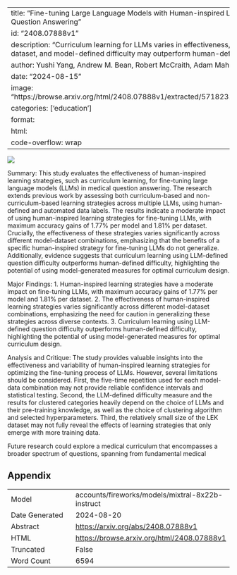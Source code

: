 
---
title: "Fine-tuning Large Language Models with Human-inspired Learning Strategies in Medical Question Answering"
id: "2408.07888v1"
description: "Curriculum learning for LLMs varies in effectiveness, with gains up to 1.81% per dataset, and model-defined difficulty may outperform human-defined difficulty."
author: Yushi Yang, Andrew M. Bean, Robert McCraith, Adam Mahdi
date: "2024-08-15"
image: "https://browse.arxiv.org/html/2408.07888v1/extracted/5718231/Figures/learning_orders.png"
categories: ['education']
format:
  html:
    code-overflow: wrap
---

![](https://browse.arxiv.org/html/2408.07888v1/extracted/5718231/Figures/learning_orders.png)

Summary:
This study evaluates the effectiveness of human-inspired learning strategies, such as curriculum learning, for fine-tuning large language models (LLMs) in medical question answering. The research extends previous work by assessing both curriculum-based and non-curriculum-based learning strategies across multiple LLMs, using human-defined and automated data labels. The results indicate a moderate impact of using human-inspired learning strategies for fine-tuning LLMs, with maximum accuracy gains of 1.77% per model and 1.81% per dataset. Crucially, the effectiveness of these strategies varies significantly across different model-dataset combinations, emphasizing that the benefits of a specific human-inspired strategy for fine-tuning LLMs do not generalize. Additionally, evidence suggests that curriculum learning using LLM-defined question difficulty outperforms human-defined difficulty, highlighting the potential of using model-generated measures for optimal curriculum design.

Major Findings:
1. Human-inspired learning strategies have a moderate impact on fine-tuning LLMs, with maximum accuracy gains of 1.77% per model and 1.81% per dataset.
2. The effectiveness of human-inspired learning strategies varies significantly across different model-dataset combinations, emphasizing the need for caution in generalizing these strategies across diverse contexts.
3. Curriculum learning using LLM-defined question difficulty outperforms human-defined difficulty, highlighting the potential of using model-generated measures for optimal curriculum design.

Analysis and Critique:
The study provides valuable insights into the effectiveness and variability of human-inspired learning strategies for optimizing the fine-tuning process of LLMs. However, several limitations should be considered. First, the five-time repetition used for each model-data combination may not provide reliable confidence intervals and statistical testing. Second, the LLM-defined difficulty measure and the results for clustered categories heavily depend on the choice of LLMs and their pre-training knowledge, as well as the choice of clustering algorithm and selected hyperparameters. Third, the relatively small size of the LEK dataset may not fully reveal the effects of learning strategies that only emerge with more training data.

Future research could explore a medical curriculum that encompasses a broader spectrum of questions, spanning from fundamental medical

## Appendix

|          |          |
|----------|----------|
| Model     | accounts/fireworks/models/mixtral-8x22b-instruct       |
| Date Generated     | 2024-08-20       |
| Abstract | [https://arxiv.org/abs/2408.07888v1](https://arxiv.org/abs/2408.07888v1)        |
| HTML     | [https://browse.arxiv.org/html/2408.07888v1](https://browse.arxiv.org/html/2408.07888v1)       |
| Truncated       | False       |
| Word Count       | 6594       |